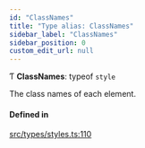 ```yaml
---
id: "ClassNames"
title: "Type alias: ClassNames"
sidebar_label: "ClassNames"
sidebar_position: 0
custom_edit_url: null
---
```


Ƭ **ClassNames**: typeof `style`

The class names of each element.

#### Defined in

[src/types/styles.ts:110](https://github.com/gpbl/react-day-picker/blob/cd80be68f/src/types/styles.ts#L110)
